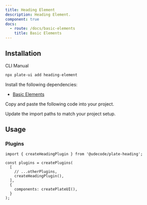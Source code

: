 ```yaml
---
title: Heading Element
description: Heading Element.
component: true
docs:
  - route: /docs/basic-elements
    title: Basic Elements
---
```


<ComponentPreview name="playground-demo" id="basicnodes" />

## Installation

<Tabs defaultValue="cli">

<TabsList>
<TabsTrigger value="cli">CLI</TabsTrigger>
<TabsTrigger value="manual">Manual</TabsTrigger>
</TabsList>
<TabsContent value="cli">

```bash
npx plate-ui add heading-element
```

</TabsContent>

<TabsContent value="manual">

<Steps>

<Step>

Install the following dependencies:

- [Basic Elements](/docs/basic-elements)

</Step>

<Step>Copy and paste the following code into your project.</Step>

<ComponentSource name="heading-element" />

<Step>Update the import paths to match your project setup.</Step>

</Steps>

</TabsContent>

</Tabs>

## Usage

### Plugins

```tsx
import { createHeadingPlugin } from '@udecode/plate-heading';

const plugins = createPlugins(
  [
    // ...otherPlugins,
    createHeadingPlugin(),
  ],
  {
    components: createPlateUI(),
  }
);
```

